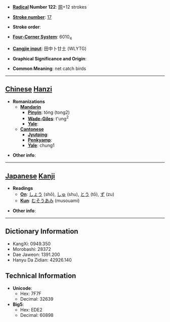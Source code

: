 * '''[[Wiktionary:Chinese radical index| Radical]] Number 122''': [[Wiktionary:Chinese radical index 网|网]]+12 strokes

* '''[[Wiktionary:Chinese total strokes index|Stroke number]]''': [[Wiktionary:Chinese total strokes index 17|17]]

* '''Stroke order''': 

* '''[[Wiktionary:Chinese four corner index|Four-Corner System]]''': 6010<sub>4</sub>

* '''[[Wiktionary:Chinese Cangjie index|Cangjie input]]''': 田中卜廿土 (WLYTG)

* '''Graphical Significance and Origin''': 

* '''Common Meaning''': net catch birds

----

== [[Chinese]] [[Hanzi]] ==

* '''Romanizations'''
** '''[[Mandarin]]'''
*** '''[[Pinyin]]''': tóng (tong2)
*** '''[[Wade-Giles]]''': t'ung<sup>2</sup>
*** '''[[Yale]]''': 
** '''[[Cantonese]]'''
*** '''[[Jyutping]]''':
*** '''[[Penkyamp]]''': 
*** '''[[Yale]]''': chung1

* '''Other info''': 

----

== [[Japanese]] [[Kanji]] ==

* '''Readings'''
** '''[[On]]''': [[しょう]] (shō), [[しゅ]] (shu), [[とう]] (tō), [[ず]] (zu)
** '''[[Kun]]''': [[むそうあみ]] (musouami)

* '''Other info''':  

----

== Dictionary Information ==

* KangXi: 0949.350
* Morobashi: 28372
* Dae Jaweon: 1391.200
* Hanyu Da Zidian: 42926.140

== Technical Information ==

* '''Unicode''':
** Hex: 7F7F
** Decimal: 32639
* '''Big5''':
** Hex: EDE2
** Decimal: 60898